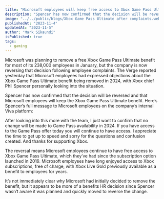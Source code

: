 ```yaml
---
title: "Microsoft employees will keep free access to Xbox Game Pass Ultimate after complaints"
description: "Spencer has now confirmed that the decision will be reversed and that Microsoft employees will keep the Xbox Game Pass Ultimate benefit. Here’s Spencer’s full message to Microsoft employees on the company’s internal Viva platform"
image: "../../public/blogs/Xbox Game Pass Ultimate after complaints.webp"
publishedAt: "2023-11-4"
updatedAt: "2023-11-5"
author: "Mark Sikaundi"
isPublished: true
tags:
  - gaming
---
```


Microsoft was planning to remove a free Xbox Game Pass Ultimate benefit for most of its 238,000 employees in January, but the company is now reversing that decision following employee complaints. The Verge reported yesterday that Microsoft employees had expressed objections about the Xbox Game Pass Ultimate benefit being removed in 2024, with Xbox chief Phil Spencer personally looking into the situation.

Spencer has now confirmed that the decision will be reversed and that Microsoft employees will keep the Xbox Game Pass Ultimate benefit. Here’s Spencer’s full message to Microsoft employees on the company’s internal Viva platform:

After looking into this more with the team, I just want to confirm that no change will be made to Game Pass availability in 2024. If you have access to the Game Pass offer today you will continue to have access. I appreciate the time to get up to speed and sorry for the questions and confusion created. And thanks for supporting Xbox.

The reversal means Microsoft employees continue to have free access to Xbox Game Pass Ultimate, which they’ve had since the subscription option launched in 2019. Microsoft employees have long enjoyed access to Xbox subscriptions, free of charge, with Xbox Live Gold previously available as a benefit to employees for years.

It’s not immediately clear why Microsoft had initially decided to remove the benefit, but it appears to be more of a benefits HR decision since Spencer wasn’t aware it was planned and quickly moved to reverse the change.
